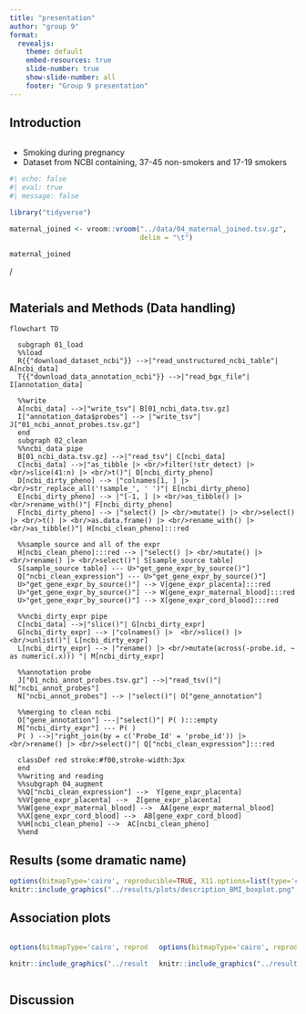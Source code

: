 ```yaml
---
title: "presentation"
author: "group 9"
format:
  revealjs:
    theme: default
    embed-resources: true
    slide-number: true
    show-slide-number: all
    footer: "Group 9 presentation"
---
```


## Introduction

::: columns
::: {.column width="100%"}
-   Smoking during pregnancy
-   Dataset from NCBI containing, 37-45 non-smokers and 17-19 smokers

```r
#| echo: false
#| eval: true
#| message: false

library("tidyverse")

maternal_joined <- vroom::vroom("../data/04_maternal_joined.tsv.gz",
                                delim = "\t")

maternal_joined
```

/
:::
:::

## Materials and Methods (Data handling) {.scrollable}

```mermaid
flowchart TD
  
  subgraph 01_load
  %%load
  R{{"download_dataset_ncbi"}} -->|"read_unstructured_ncbi_table"| A[ncbi_data]
  T{{"download_data_annotation_ncbi"}} -->|"read_bgx_file"| I[annotation_data]
  
  %%write
  A[ncbi_data] -->|"write_tsv"| B[01_ncbi_data.tsv.gz]
  I["annotation_data$probes"] --> |"write_tsv"| J["01_ncbi_annot_probes.tsv.gz"]
  end
  subgraph 02_clean
  %%ncbi_data pipe
  B[01_ncbi_data.tsv.gz] -->|"read_tsv"| C[ncbi_data]
  C[ncbi_data] -->|"as_tibble |> <br/>filter(!str_detect) |> <br/>slice(41:n) |> <br/>t()"| D[ncbi_dirty_pheno]
  D[ncbi_dirty_pheno] --> |"colnames[1, ] |> <br/>str_replace_all('!sample_', ' ')"| E[ncbi_dirty_pheno]
  E[ncbi_dirty_pheno] --> |"[-1, ] |> <br/>as_tibble() |> <br/>rename_with()"| F[ncbi_dirty_pheno]
  F[ncbi_dirty_pheno] --> |"select() |> <br/>mutate() |> <br/>select() |> <br/>t() |> <br/>as.data.frame() |> <br/>rename_with() |> <br/>as_tibble()"| H[ncbi_clean_pheno]:::red
  
  %%sample source and all of the expr
  H[ncbi_clean_pheno]:::red --> |"select() |> <br/>mutate() |> <br/>rename() |> <br/>select()"| S[sample_source table]
  S[sample_source table] --- U>"get_gene_expr_by_source()"]
  Q["ncbi_clean_expression"] --- U>"get_gene_expr_by_source()"]
  U>"get_gene_expr_by_source()"] --> V[gene_expr_placenta]:::red
  U>"get_gene_expr_by_source()"] --> W[gene_expr_maternal_blood]:::red
  U>"get_gene_expr_by_source()"] --> X[gene_expr_cord_blood]:::red
  
  %%ncbi_dirty_expr pipe
  C[ncbi_data] -->|"slice()"| G[ncbi_dirty_expr]
  G[ncbi_dirty_expr] --> |"colnames() |>  <br/>slice() |>  <br/>unlist()"| L[ncbi_dirty_expr]
  L[ncbi_dirty_expr] --> |"rename() |> <br/>mutate(across(-probe.id, ~ as numeric(.x))) "| M[ncbi_dirty_expr]
  
  %%annotation probe
  J["01_ncbi_annot_probes.tsv.gz"] -->|"read_tsv()"| N["ncbi_annot_probes"]
  N["ncbi_annot_probes"] --> |"select()"| O["gene_annotation"]
  
  %%merging to clean ncbi
  O["gene_annotation"] ---|"select()"| P( ):::empty
  M["ncbi_dirty_expr"] --- P( )
  P( ) -->|"right_join(by = c('Probe_Id' = 'probe_id')) |> <br/>rename() |> <br/>select()"| Q["ncbi_clean_expression"]:::red
  
  classDef red stroke:#f00,stroke-width:3px
  end
  %%writing and reading
  %%subgraph 04_augment
  %%Q["ncbi_clean_expression"] -->  Y[gene_expr_placenta]
  %%V[gene_expr_placenta] -->  Z[gene_expr_placenta]
  %%W[gene_expr_maternal_blood] -->  AA[gene_expr_maternal_blood]
  %%X[gene_expr_cord_blood] -->  AB[gene_expr_cord_blood]
  %%H[ncbi_clean_pheno] -->  AC[ncbi_clean_pheno]
  %%end
```

## Results (some dramatic name)

```r
options(bitmapType='cairo', reproducible=TRUE, X11.options=list(type='cairo'))
knitr::include_graphics("../results/plots/description_BMI_boxplot.png", error = FALSE)
```

## Association plots

::: columns
::: {.column width="50%"}

```r
options(bitmapType='cairo', reproducible=TRUE, X11.options=list(type='cairo'))

knitr::include_graphics("../results/plots/gene_association_all.png", error = FALSE)
```
:::
::: {.column width="50%"}
```r
options(bitmapType='cairo', reproducible=TRUE, X11.options=list(type='cairo'))

knitr::include_graphics("../results/plots/gene_association_sample.png", error = FALSE)
```
:::
:::
## Discussion
